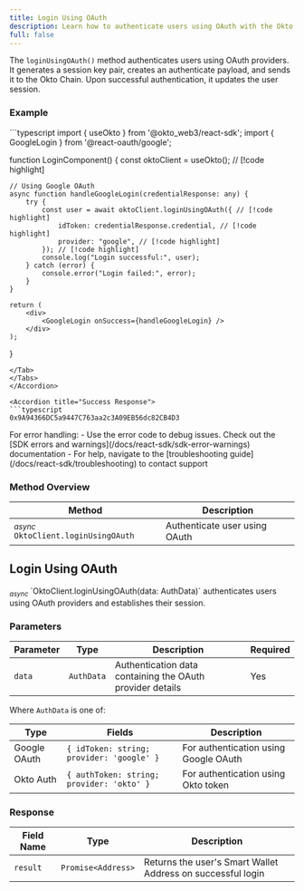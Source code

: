 ```yaml
---
title: Login Using OAuth
description: Learn how to authenticate users using OAuth with the Okto SDK.
full: false
---
```




The `loginUsingOAuth()` method authenticates users using OAuth providers. It generates a session key pair, creates an authenticate payload, and sends it to the Okto Chain. Upon successful authentication, it updates the user session.

### Example

<Accordions defaultValue="Usage">
<Accordion title="Usage">
<Tabs items={['TypeScript']}>
<Tab value="TypeScript">
```typescript
import { useOkto } from '@okto_web3/react-sdk';
import { GoogleLogin } from '@react-oauth/google';

function LoginComponent() {
const oktoClient = useOkto(); // [!code highlight]

    // Using Google OAuth
    async function handleGoogleLogin(credentialResponse: any) {
        try {
            const user = await oktoClient.loginUsingOAuth({ // [!code highlight]
                idToken: credentialResponse.credential, // [!code highlight]
                provider: "google", // [!code highlight]
            }); // [!code highlight]
            console.log("Login successful:", user);
        } catch (error) {
            console.error("Login failed:", error);
        }
    }

    return (
        <div>
            <GoogleLogin onSuccess={handleGoogleLogin} />
        </div>
    );

}

````
</Tab>
</Tabs>
</Accordion>

<Accordion title="Success Response">
```typescript
0x9A94366DC5a9447C763aa2c3A09EB56dc82CB4D3
````

</Accordion>
</Accordions>

<Callout title="Note" type="info">
  For error handling: - Use the error code to debug issues. Check out the [SDK
  errors and warnings](/docs/react-sdk/sdk-error-warnings) documentation - For
  help, navigate to the [troubleshooting guide](/docs/react-sdk/troubleshooting)
  to contact support
</Callout>

### Method Overview

| Method                                               | Description                   |
| ---------------------------------------------------- | ----------------------------- |
| <sub><i>async</i></sub> `OktoClient.loginUsingOAuth` | Authenticate user using OAuth |

<div className="method-box">

## Login Using OAuth

<sub>
  <i>async</i>
</sub>
`OktoClient.loginUsingOAuth(data: AuthData)` authenticates users using OAuth
providers and establishes their session.

### Parameters

| Parameter | Type       | Description                                               | Required |
| --------- | ---------- | --------------------------------------------------------- | -------- |
| `data`    | `AuthData` | Authentication data containing the OAuth provider details | Yes      |

Where `AuthData` is one of:

| Type         | Fields                                    | Description                           |
| ------------ | ----------------------------------------- | ------------------------------------- |
| Google OAuth | `{ idToken: string; provider: 'google' }` | For authentication using Google OAuth |
| Okto Auth    | `{ authToken: string; provider: 'okto' }` | For authentication using Okto token   |

### Response

<Callout title="Success Response">

| Field Name | Type               | Description                                                 |
| ---------- | ------------------ | ----------------------------------------------------------- |
| `result`   | `Promise<Address>` | Returns the user's Smart Wallet Address on successful login |

</Callout>

</div>
